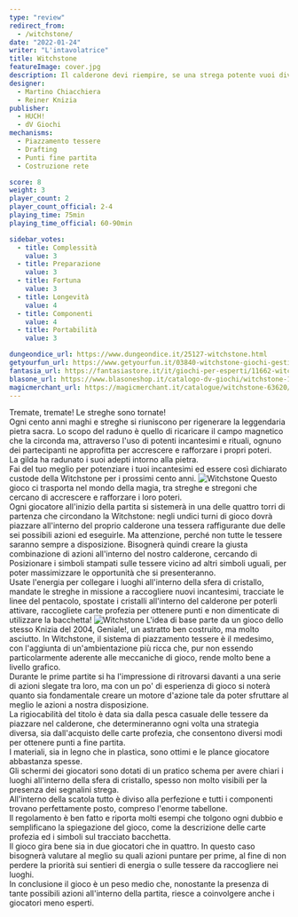 ```yaml
---
type: "review"
redirect_from:
  - /witchstone/
date: "2022-01-24"
writer: "L'intavolatrice"
title: Witchstone
featureImage: cover.jpg
description: Il calderone devi riempire, se una strega potente vuoi divenire.
designer:
  - Martino Chiacchiera
  - Reiner Knizia
publisher:
  - HUCH!
  - dV Giochi
mechanisms:
  - Piazzamento tessere
  - Drafting
  - Punti fine partita
  - Costruzione rete

score: 8
weight: 3
player_count: 2
player_count_official: 2-4
playing_time: 75min
playing_time_official: 60-90min

sidebar_votes:
  - title: Complessità
    value: 3
  - title: Preparazione
    value: 3
  - title: Fortuna
    value: 3
  - title: Longevità
    value: 4
  - title: Componenti
    value: 4
  - title: Portabilità
    value: 3

dungeondice_url: https://www.dungeondice.it/25127-witchstone.html
getyourfun_url: https://www.getyourfun.it/03840-witchstone-giochi-gestionali.html
fantasia_url: https://fantasiastore.it/it/giochi-per-esperti/11662-witchstone.html
blasone_url: https://www.blasoneshop.it/catalogo-dv-giochi/witchstone-102-1633
magicmerchant_url: https://magicmerchant.it/catalogue/witchstone-63620/
---
```


<Setting>
  Tremate, tremate! Le streghe sono tornate!
  <br />
  Ogni cento anni maghi e streghe si riuniscono per rigenerare la leggendaria
  pietra sacra. Lo scopo del raduno è quello di ricaricare il campo magnetico
  che la circonda ma, attraverso l'uso di potenti incantesimi e rituali, ognuno
  dei partecipanti ne approfitta per accrescere e rafforzare i propri poteri.
  <br />
  La gilda ha radunato i suoi adepti intorno alla pietra.
  <br />
  Fai del tuo meglio per potenziare i tuoi incantesimi ed essere così dichiarato
  custode della Witchstone per i prossimi cento anni.
</Setting>

<img src="./game1.jpg" alt="Witchstone" />

<Rules>
  Questo gioco ci trasporta nel mondo della magia, tra streghe e stregoni che
  cercano di accrescere e rafforzare i loro poteri.
  <br />
  Ogni giocatore all'inizio della partita si sistemerà in una delle quattro
  torri di partenza che circondano la Witchstone: negli undici turni di gioco
  dovrà piazzare all'interno del proprio calderone una tessera raffigurante due
  delle sei possibili azioni ed eseguirle. Ma attenzione, perché non tutte le
  tessere saranno sempre a disposizione. Bisognerà quindi creare la giusta
  combinazione di azioni all'interno del nostro calderone, cercando di
  Posizionare i simboli stampati sulle tessere vicino ad altri simboli uguali,
  per poter massimizzare le opportunità che si presenteranno.
  <br />
  Usate l'energia per collegare i luoghi all'interno della sfera di cristallo,
  mandate le streghe in missione a raccogliere nuovi incantesimi, tracciate le
  linee del pentacolo, spostate i cristalli all'interno del calderone per
  poterli attivare, raccogliete carte profezia per ottenere punti e non
  dimenticate di utilizzare la bacchetta!
</Rules>

<img src="./game2.jpg" alt="Witchstone" />

<Feedback>
  L'idea di base parte da un gioco dello stesso Knizia del 2004, Geniale!, un
  astratto ben costruito, ma molto asciutto. In Witchstone, il sistema di
  piazzamento tessere è il medesimo, con l'aggiunta di un'ambientazione più
  ricca che, pur non essendo particolarmente aderente alle meccaniche di gioco,
  rende molto bene a livello grafico.
  <br />
  Durante le prime partite si ha l'impressione di ritrovarsi davanti a una serie
  di azioni slegate tra loro, ma con un po' di esperienza di gioco si noterà
  quanto sia fondamentale creare un motore d'azione tale da poter sfruttare al
  meglio le azioni a nostra disposizione. <br />
  La rigiocabilità del titolo è data sia dalla pesca casuale delle tessere da piazzare
  nel calderone, che determineranno ogni volta una strategia diversa, sia dall'acquisto
  delle carte profezia, che consentono diversi modi per ottenere punti a fine partita.
  <br />
  I materiali, sia in legno che in plastica, sono ottimi e le plance giocatore abbastanza
  spesse.
  <br />
  Gli schermi dei giocatori sono dotati di un pratico schema per avere chiari i luoghi
  all'interno della sfera di cristallo, spesso non molto visibili per la presenza
  dei segnalini strega.
  <br />
  All'interno della scatola tutto è diviso alla perfezione e tutti i componenti trovano
  perfettamente posto, compreso l'enorme tabellone.
  <br />
  Il regolamento è ben fatto e riporta molti esempi che tolgono ogni dubbio e semplificano
  la spiegazione del gioco, come la descrizione delle carte profezia ed i simboli
  sul tracciato bacchetta.
  <br />
  Il gioco gira bene sia in due giocatori che in quattro. In questo caso bisognerà
  valutare al meglio su quali azioni puntare per prime, al fine di non perdere la
  priorità sui sentieri di energia o sulle tessere da raccogliere nei luoghi.
  <br />
  In conclusione il gioco è un peso medio che, nonostante la presenza di tante possibili
  azioni all'interno della partita, riesce a coinvolgere anche i giocatori meno esperti.
</Feedback>

<Instagram id="CZG3UTWFSKZ" />
